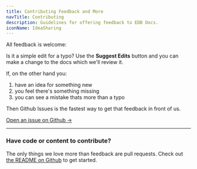 ```yaml
---
title: Contributing Feedback and More
navTitle: Contributing
description: Guidelines for offering feedback to EDB Docs.
iconName: IdeaSharing
---
```


All feedback is welcome:

Is it a simple edit for a typo? Use the **Suggest Edits** button and you can make a change to the docs which we'll review it.

If, on the other hand you:

1. have an idea for something new
2. you feel there's something missing
3. you can see a mistake thats more than a typo

Then Github Issues is the fastest way to get that feedback in front of us.

[Open an issue on Github &rarr;](https://github.com/EnterpriseDB/docs/issues)

---

### Have code or content to contribute?

The only things we love more than feedback are pull requests. Check out [the README on Github](https://github.com/EnterpriseDB/docs) to get started. 


